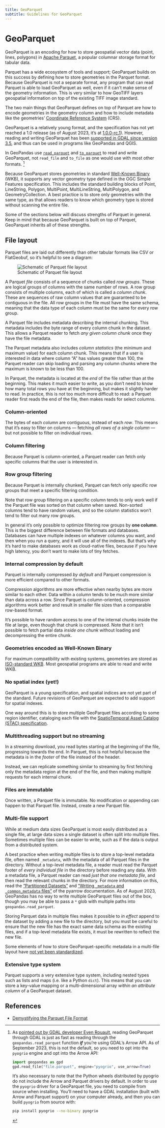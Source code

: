 ```yaml
---
title: GeoParquet
subtitle: Guidelines for GeoParquet
---
```


# GeoParquet

GeoParquet is an encoding for how to store geospatial vector data (point, lines, polygons) in [Apache Parquet](https://parquet.apache.org/), a popular columnar storage format for tabular data.

Parquet has a wide ecosystem of tools and support; GeoParquet builds on this success by defining how to store geometries in the Parquet format. Because GeoParquet is not a separate format, any program that can read Parquet is able to load GeoParquet as well, even if it can't make sense of the geometry information. This is very similar to how GeoTIFF layers geospatial information on top of the existing TIFF image standard.

The two main things that GeoParquet defines on top of Parquet are how to encode geometries in the geometry column and how to include metadata like the geometries' [Coordinate Reference System](https://en.wikipedia.org/wiki/Spatial_reference_system) (CRS).

GeoParquet is a relatively young format, and the specification has not yet reached a 1.0 release (as of August 2023, it's at [1.0.0-rc.1](https://github.com/opengeospatial/geoparquet/releases/tag/v1.0.0-rc.1)). However, reading and writing GeoParquet has been [supported in GDAL since version 3.5](https://gdal.org/drivers/vector/parquet.html), and thus can be used in programs like GeoPandas and QGIS.

::: {.callout-warning}

In GeoPandas use [`read_parquet`](https://geopandas.org/en/stable/docs/reference/api/geopandas.read_parquet.html) and [`to_parquet`](https://geopandas.org/en/stable/docs/reference/api/geopandas.GeoDataFrame.to_parquet.html) to read and write GeoParquet, not `read_file` and `to_file` as one would use with most other formats. [^parquet-via-gdal]

:::



Because GeoParquet stores geometries in standard [Well-Known Binary](https://en.wikipedia.org/wiki/Well-known_text_representation_of_geometry#Well-known_binary) (WKB), it supports any vector geometry type defined in the OGC Simple Features specification. This includes the standard building blocks of Point, LineString, Polygon, MultiPoint, MultiLineString, MultiPolygon, and GeometryCollection. A best practice is to store only geometries with the same type, as that allows readers to know which geometry type is stored without scanning the entire file.

Some of the sections below will discuss strengths of Parquet in general. Keep in mind that because GeoParquet is built on top of Parquet, GeoParquet inherits all of these strengths.

## File layout

Parquet files are laid out differently than other tabular formats like CSV or FlatGeobuf, so it's helpful to see a diagram:

![Schematic of Parquet file layout](../images/geoparquet_layout.png)

A Parquet _file_ consists of a sequence of chunks called _row groups_. These are logical groups of columns with the same number of rows. A row group consists of multiple columns, each of which is called a _column chunk_. These are sequences of raw column values that are guaranteed to be contiguous in the file. All row groups in the file must have the same schema, meaning that the data type of each column must be the same for every row group.

A Parquet file includes metadata describing the internal chunking. This metadata includes the byte range of every column chunk in the dataset. This allows a Parquet reader to fetch _any given column chunk_ once they have the file metadata.

The Parquet metadata also includes _column statistics_ (the minimum and maximum value) for each column chunk. This means that if a user is interested in data where column "A" has values greater than 100, the Parquet reader can skip loading and parsing any column chunks where the maximum is known to be less than 100.

In Parquet, the metadata is located at the _end_ of the file rather than at the beginning. This makes it much easier to write, as you don't need to know how many total rows you have at the beginning, but makes it slightly harder to read. In practice, this is not too much more difficult to read: a Parquet reader first reads the end of the file, then makes reads for select columns.

### Column-oriented

The bytes of each _column_ are contiguous, instead of each _row_. This means that it's easy to filter on columns — fetching _all rows of a single column_ — but not possible to filter on individual rows.

### Column filtering

Because Parquet is column-oriented, a Parquet reader can fetch only specific columns that the user is interested in.

### Row group filtering

Because Parquet is internally chunked, Parquet can fetch only specific row groups that meet a specific filtering condition.

Note that row group filtering on a specific column tends to only work well if the Parquet file was sorted on that column when saved. Non-sorted columns tend to have random values, and so the column statistics won't tend to filter out many row groups.

::: {.callout-note}

In general it's only possible to optimize filtering row groups by **one column**. This is the biggest difference between file formats and databases. Databases can have multiple indexes on whatever columns you want, and then when you run a query, and it will use all of the indexes. But that's why it's hard to make databases work as cloud-native files, because if you have high latency, you don't want to make lots of tiny fetches.

:::

### Internal compression by default

Parquet is internally compressed _by default_ and Parquet compression is more efficient compared to other formats.

Compression algorithms are more effective when nearby bytes are more similar to each other. Data within a column tends to be much more similar than data across a row. Since Parquet is column-oriented, compression algorithms work better and result in smaller file sizes than a comparable row-based format.

It's possible to have random access to one of the internal chunks inside the file at large, even though that chunk is compressed. Note that it isn't possible to fetch partial data _inside one chunk_ without loading and decompressing the entire chunk.

### Geometries encoded as Well-Known Binary

For maximum compatibility with existing systems, geometries are stored as [ISO-standard WKB](https://github.com/opengeospatial/geoparquet/blob/main/format-specs/geoparquet.md#encoding). Most geospatial programs are able to read and write WKB.

### No spatial index (yet!)

GeoParquet is a young specification, and spatial indices are not yet part of the standard. Future revisions of GeoParquet are expected to add support for spatial indexes.

One way around this is to store multiple GeoParquet files according to some region identifier, cataloging each file with the [SpatioTemporal Asset Catalog (STAC) specification](https://stacspec.org).

### Multithreading support but no streaming

In a streaming download, you read bytes starting at the beginning of the file, progressing towards the end. In Parquet, this is not helpful because the metadata is in the _footer_ of the file instead of the header.

Instead, we can replicate something similar to streaming by first fetching only the metadata region at the end of the file, and then making multiple requests for each internal chunk.

### Files are immutable

Once written, a Parquet file is immutable. No modification or appending can happen to that Parquet file. Instead, create a new Parquet file.

### Multi-file support

While at medium data sizes GeoParquet is most easily distributed as a single file, at large data sizes a single dataset is often split into multiple files. Sometimes multiple files can be easier to write, such as if the data is output from a distributed system.

A best practice when writing multiple files is to store a top-level metadata file, often named `_metadata`, with the metadata of all Parquet files in the directory. Without a top-level metadata file, a reader must read the Parquet footer of _every individual file_ in the directory before reading any data. With a metadata file, a Parquet reader can read _just that one metadata file_, and then read the relevant chunks in the directory. For more information on this, read the ["Partitioned Datasets"](https://arrow.apache.org/docs/python/parquet.html#partitioned-datasets-multiple-files) and ["Writing `_metadata` and `_common_metadata` files"](https://arrow.apache.org/docs/python/parquet.html#writing-metadata-and-common-metadata-files) of the pyarrow documentation. As of August 2023, GeoPandas has no way to write multiple GeoParquet files out of the box, though you may be able to pass a `*` glob with multiple paths into `geopandas.read_parquet`.

Storing Parquet data in multiple files makes it possible to _in effect_ append to the dataset by adding a new file to the directory, but you must be careful to ensure that the new file has the exact same data schema as the existing files, and if a top-level metadata file exists, it must be rewritten to reflect the new file.

Some elements of how to store GeoParquet-specific metadata in a multi-file layout have [not yet been standardized](https://github.com/opengeospatial/geoparquet/issues/79).

### Extensive type system

Parquet supports a very extensive type system, including nested types such as lists and maps (i.e. like a Python `dict`). This means that you can store a key-value mapping or a multi-dimensional array _within an attribute column_ of a GeoParquet dataset.

## References

- [Demystifying the Parquet File Format](https://towardsdatascience.com/demystifying-the-parquet-file-format-13adb0206705)

<!-- Footnotes: -->

[^parquet-via-gdal]: As [pointed out by GDAL developer Even Rouault](https://github.com/rocker-org/rocker-versioned2/pull/692#issuecomment-1703201670), reading GeoParquet through GDAL is just as fast as reading through the `geopandas.read_parquet` function **_if_** you're using GDAL's Arrow API. As of September 2023, this is not the default, so you need to opt into the `pyogrio` engine and opt into the Arrow API:

    ```py
    import geopandas as gpd
    gpd.read_file("file.parquet", engine="pyogrio", use_arrow=True)
    ```

    It's also necessary to note that the Python wheels distributed by pyogrio do
    not include the Arrow and Parquet drivers by default. In order to use the
    `pyogrio` driver for a GeoParquet file, you need to compile from source when
    installing. You'll need to have a GDAL installation (built with Arrow and
    Parquet support) on your computer already, and then you can build `pyogrio`
    from source with:

    ```bash
    pip install pyogrio --no-binary pyogrio
    ```
